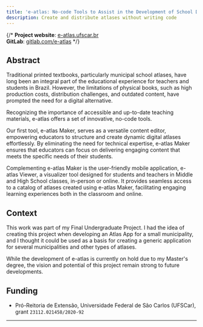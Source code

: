 ```yaml
---
title: 'e-atlas: No-code Tools to Assist in the Development of School Digital Atlases'
description: Create and distribute atlases without writing code
---
```



<BlogHeader />

{/*
<Callout type='info'>
  **Project website**: [e-atlas.ufscar.br](https://e-atlas.ufscar.br)\
  **GitLab**: [gitlab.com/e-atlas](https://gitlab.com/e-atlas)
</Callout>
*/}

## Abstract
Traditional printed textbooks, particularly municipal school atlases, have long been an integral part of the educational experience for teachers and students in Brazil. However, the limitations of physical books, such as high production costs, distribution challenges, and outdated content, have prompted the need for a digital alternative.

Recognizing the importance of accessible and up-to-date teaching materials, e-atlas offers a set of innovative, no-code tools.

Our first tool, e-atlas Maker, serves as a versatile content editor, empowering educators to structure and create dynamic digital atlases effortlessly. By eliminating the need for technical expertise, e-atlas Maker ensures that educators can focus on delivering engaging content that meets the specific needs of their students.

Complementing e-atlas Maker is the user-friendly mobile application, e-atlas Viewer, a visualizer tool designed for students and teachers in Middle and High School classes, in-person or online. It provides seamless access to a catalog of atlases created using e-atlas Maker, facilitating engaging learning experiences both in the classroom and online.

## Context
This work was part of my Final Undergraduate Project. I had the idea of creating this project when developing an Atlas App for a small municipality, and I thought it could be used as a basis for creating a generic application for several municipalities and other types of atlases.

While the development of e-atlas is currently on hold due to my Master's degree, the vision and potential of this project remain strong to future developments.

## Funding
- Pró-Reitoria de Extensão, Universidade Federal de São Carlos (UFSCar), grant `23112.021458/2020-92`

---

<Giscus />
